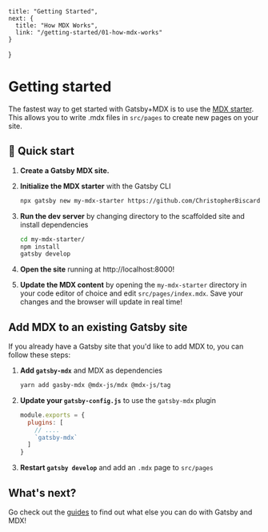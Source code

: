 	title: "Getting Started",
	next: {
	  title: "How MDX Works",
	  link: "/getting-started/01-how-mdx-works"
    }
}

# Getting started

The fastest way to get started with Gatsby+MDX is to use the [MDX
starter](https://github.com/ChristopherBiscardi/gatsby-starter-mdx-basic). This
allows you to write .mdx files in `src/pages` to create new pages on
your site. 

## 🚀 Quick start

1.  **Create a Gatsby MDX site.**

1. **Initialize the MDX starter** with the Gatsby CLI

    ```sh
    npx gatsby new my-mdx-starter https://github.com/ChristopherBiscardi/gatsby-starter-mdx-basic
    ```

1. **Run the dev server** by changing directory to the scaffolded site and install dependencies

    ```sh
    cd my-mdx-starter/
    npm install
    gatsby develop
    ```

1. **Open the site** running at http://localhost:8000!

1. **Update the MDX content** by opening the `my-mdx-starter` directory
    in your code editor of choice and edit `src/pages/index.mdx`.
    Save your changes and the browser will update in real time!

## Add MDX to an existing Gatsby site

If you already have a Gatsby site that you'd like to add MDX to, you
can follow these steps:

1. **Add `gatsby-mdx`** and MDX as dependencies

    ```sh
    yarn add gasby-mdx @mdx-js/mdx @mdx-js/tag
    ```

1. **Update your `gatsby-config.js`** to use the `gatsby-mdx` plugin

    ```js
    module.exports = {
      plugins: [
        // ....
        `gatsby-mdx`
      ]
    }
    ```

1. **Restart `gatsby develop`** and add an `.mdx` page to `src/pages`

## What's next?

Go check out the [guides](/guides) to find out what else you can do
with Gatsby and MDX! 
